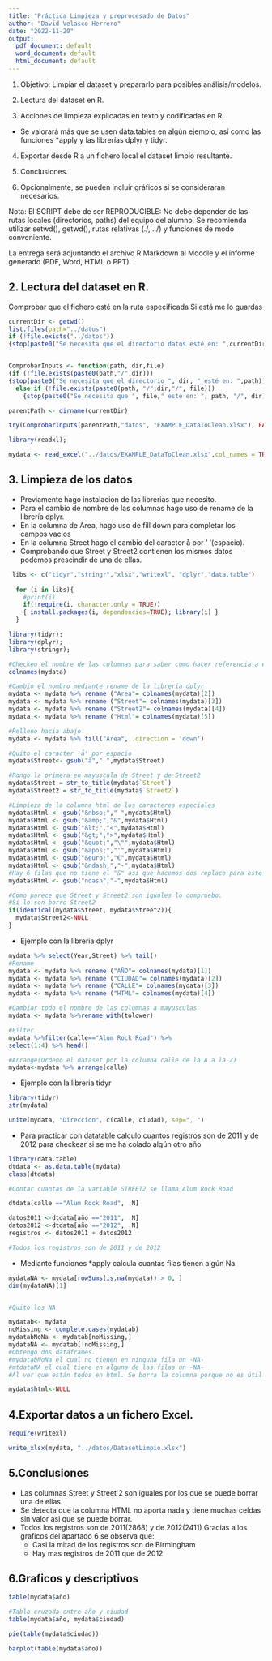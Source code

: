 ```yaml
---
title: "Práctica Limpieza y preprocesado de Datos"
author: "David Velasco Herrero"
date: "2022-11-20"
output:
  pdf_document: default
  word_document: default
  html_document: default
---
```


1. Objetivo: Limpiar el dataset y prepararlo para posibles análisis/modelos.

2. Lectura del dataset en R.

3. Acciones de limpieza explicadas en texto y codificadas en R.
  - Se valorará más que se usen data.tables en algún ejemplo,
    así como las funciones *apply y las librerías dplyr y tidyr.

4. Exportar desde R a un fichero local el dataset limpio resultante.

5. Conclusiones.

6. Opcionalmente, se pueden incluir gráficos si se consideraran necesarios.


Nota: El SCRIPT debe de ser REPRODUCIBLE: No debe depender de las rutas 
locales (directorios, paths) del equipo del alumno. 
Se recomienda utilizar setwd(), getwd(), rutas relativas (./, ../) y funciones de modo conveniente.

La entrega será adjuntando el archivo R Markdown al Moodle y el informe generado (PDF, Word, HTML o PPT).


## 2. Lectura del dataset en R.
Comprobar que el fichero esté en la ruta especificada
Si está me lo guardas

```r
currentDir <- getwd()
list.files(path="../datos")
if (!file.exists("../datos")) 
{stop(paste0("Se necesita que el directorio datos esté en: ",currentDir))} 


ComprobarInputs <- function(path, dir,file)
{if (!file.exists(paste0(path,"/",dir)))
{stop(paste0("Se necesita que el directorio ", dir, " esté en: ",path))}
  else if (!file.exists(paste0(path, "/",dir,"/", file)))
    {stop(paste0("Se necesita que ", file," esté en: ", path, "/", dir))}}

parentPath <- dirname(currentDir)

try(ComprobarInputs(parentPath,"datos", "EXAMPLE_DataToClean.xlsx"), FALSE)

library(readxl);

mydata <- read_excel("../datos/EXAMPLE_DataToClean.xlsx",col_names = TRUE)

```

## 3. Limpieza de los datos

- Previamente hago instalacion de las librerias que necesito.
- Para el cambio de nombre de las columnas hago uso de rename de la librería dplyr.
- En la columna de Area, hago uso de fill down para completar los campos vacios
- En la columna Street hago el cambio del caracter å por ' '(espacio).
- Comprobando que Street y Street2 contienen los mismos datos podemos prescindir de una de ellas.

```r
 libs <- c("tidyr","stringr","xlsx","writexl", "dplyr","data.table")
  
  for (i in libs){
    #print(i)
    if(!require(i, character.only = TRUE)) 
    { install.packages(i, dependencies=TRUE); library(i) }
  }
```


```r
library(tidyr);
library(dplyr);
library(stringr);

#Checkeo el nombre de las columnas para saber como hacer referencia a ellas
colnames(mydata)

#Cambio el nombro mediante rename de la libreria dplyr
mydata <- mydata %>% rename ("Area"= colnames(mydata)[2])
mydata <- mydata %>% rename ("Street"= colnames(mydata)[3])
mydata <- mydata %>% rename ("Street2"= colnames(mydata)[4])
mydata <- mydata %>% rename ("Html"= colnames(mydata)[5])

#Relleno hacia abajo
mydata <- mydata %>% fill("Area", .direction = 'down')

#Quito el caracter 'å' por espacio
mydata$Street<- gsub("å"," ",mydata$Street)

#Pongo la primera en mayuscula de Street y de Street2
mydata$Street = str_to_title(mydata$`Street`)
mydata$Street2 = str_to_title(mydata$`Street2`)

#Limpieza de la columna html de los caracteres especiales
mydata$Html <- gsub("&nbsp;"," ",mydata$Html)
mydata$Html <- gsub("&amp;","&",mydata$Html)
mydata$Html <- gsub("&lt;","<",mydata$Html)
mydata$Html <- gsub("&gt;",">",mydata$Html)
mydata$Html <- gsub("&quot;","\"",mydata$Html)
mydata$Html <- gsub("&apos;","'",mydata$Html)
mydata$Html <- gsub("&euro;","€",mydata$Html)
mydata$Html <- gsub("&ndash;","-",mydata$Html)
#Hay 6 filas que no tiene el "&" asi que hacemos dos replace para este caso
mydata$Html <- gsub("ndash","-",mydata$Html)

#Como parece que Street y Street2 son iguales lo compruebo.
#Si lo son borro Street2
if(identical(mydata$Street, mydata$Street2)){
  mydata$Street2<-NULL
}

```

- Ejemplo con la libreria dplyr 
```r

mydata %>% select(Year,Street) %>% tail()
#Rename
mydata <- mydata %>% rename ("AÑO"= colnames(mydata)[1])
mydata <- mydata %>% rename ("CIUDAD"= colnames(mydata)[2])
mydata <- mydata %>% rename ("CALLE"= colnames(mydata)[3])
mydata <- mydata %>% rename ("HTML"= colnames(mydata)[4])

#Cambiar todo el nombre de las columnas a mayusculas
mydata <- mydata %>%rename_with(tolower)

#Filter
mydata %>%filter(calle=="Alum Rock Road") %>%
select(1:4) %>% head()

#Arrange(Ordeno el dataset por la columna calle de la A a la Z)
mydata<-mydata %>% arrange(calle)
```

- Ejemplo con la libreria tidyr
```r
library(tidyr)
str(mydata)

unite(mydata, "Direccion", c(calle, ciudad), sep=", ")
```
- Para practicar con datatable calculo cuantos registros son de 2011 y de 2012
para checkear si se me ha colado algún otro año

```r
library(data.table)
dtdata <- as.data.table(mydata)
class(dtdata)

#Contar cuantas de la variable STREET2 se llama Alum Rock Road

dtdata[calle =="Alum Rock Road", .N]

datos2011 <-dtdata[año =="2011", .N]
datos2012 <-dtdata[año =="2012", .N]
registros <- datos2011 + datos2012

#Todos los registros son de 2011 y de 2012

```

- Mediante funciones *apply calcula cuantas filas tienen algún Na

```r

mydataNA <- mydata[rowSums(is.na(mydata)) > 0, ]
dim(mydataNA)[1]


#Quito los NA

mydatab<- mydata
noMissing <- complete.cases(mydatab)
mydatabNoNa <- mydatab[noMissing,]
mydataNA <- mydatab[!noMissing,]
#Obtengo dos dataframes.
#mydatabNoNa el cual no tienen en ninguna fila un -NA-
#mtdataNA el cual tiene en alguna de las filas un -NA-
#Al ver que están todos en html. Se borra la columna porque no es útil

mydata$html<-NULL
```

## 4.Exportar datos a un fichero Excel.

```r
require(writexl)

write_xlsx(mydata, "../datos/DatasetLimpio.xlsx")
```

## 5.Conclusiones

- Las columnas Street y Street 2 son iguales por los que se puede borrar una de ellas.
- Se detecta que la columna HTML no aporta nada y tiene muchas celdas sin valor asi que se puede borrar.
- Todos los registros son de 2011(2868) y de 2012(2411)
  Gracias a los graficos del apartado 6 se observa que:
    - Casi la mitad de los registros son de Birmingham
    - Hay mas registros de 2011 que de 2012

## 6.Graficos y descriptivos

```r
table(mydata$año)

#Tabla cruzada entre año y ciudad
table(mydata$año, mydata$ciudad)

pie(table(mydata$ciudad))

barplot(table(mydata$año))
```